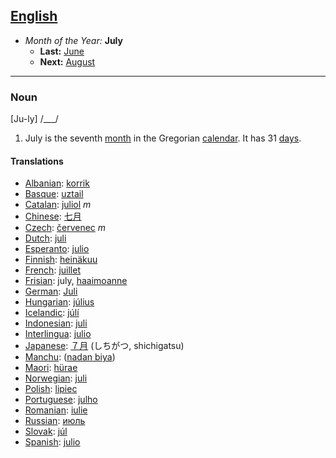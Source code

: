 == [[English]] ==
*''Month of the Year:'' '''July'''
**'''Last:''' [[June]]
**'''Next:''' [[August]]
----

===Noun===
[Ju-ly] /___/

#July is the seventh [[month]] in the Gregorian [[calendar]]. It has 31 [[day]]s.

====Translations====
*[[Albanian]]: [[korrik]]
*[[Basque]]: [[uztail]]
*[[Catalan]]: [[juliol]] ''m''
*[[Chinese]]: [[七月]]
*[[Czech]]: [[červenec]] ''m''
*[[Dutch]]: [[juli]]
*[[Esperanto]]: [[julio]]
*[[Finnish]]: [[heinäkuu]]
*[[French]]: [[juillet]]
*[[Frisian]]: july, [[haaimoanne]]
*[[German]]: [[Juli]]
*[[Hungarian]]: [[július]]
*[[Icelandic]]: [[júlí]]
*[[Indonesian]]: [[juli]]
*[[Interlingua]]: [[julio]]
*[[Japanese]]: [[７月]] (しちがつ, shichigatsu)
*[[Manchu]]: ([[nadan biya]])
*[[Maori]]: [[hürae]]
*[[Norwegian]]: [[juli]]
*[[Polish]]: [[lipiec]]
*[[Portuguese]]: [[julho]]
*[[Romanian]]: [[iulie]]
*[[Russian]]: [[июль]]
*[[Slovak]]: [[júl]]
*[[Spanish]]: [[julio]]